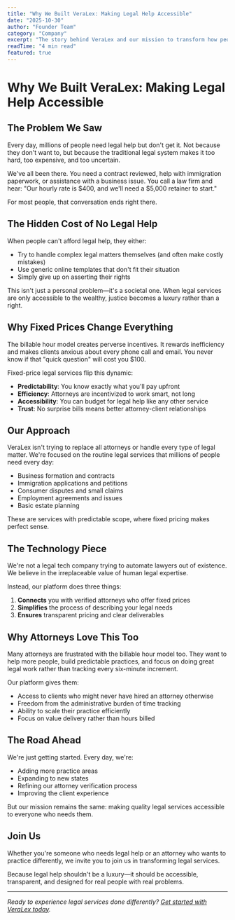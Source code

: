```yaml
---
title: "Why We Built VeraLex: Making Legal Help Accessible"
date: "2025-10-30"
author: "Founder Team"
category: "Company"
excerpt: "The story behind VeraLex and our mission to transform how people access legal services through transparent, fixed-price solutions."
readTime: "4 min read"
featured: true
---
```


# Why We Built VeraLex: Making Legal Help Accessible

## The Problem We Saw

Every day, millions of people need legal help but don't get it. Not because they don't want to, but because the traditional legal system makes it too hard, too expensive, and too uncertain.

We've all been there. You need a contract reviewed, help with immigration paperwork, or assistance with a business issue. You call a law firm and hear: "Our hourly rate is $400, and we'll need a $5,000 retainer to start."

For most people, that conversation ends right there.

## The Hidden Cost of No Legal Help

When people can't afford legal help, they either:
- Try to handle complex legal matters themselves (and often make costly mistakes)
- Use generic online templates that don't fit their situation
- Simply give up on asserting their rights

This isn't just a personal problem—it's a societal one. When legal services are only accessible to the wealthy, justice becomes a luxury rather than a right.

## Why Fixed Prices Change Everything

The billable hour model creates perverse incentives. It rewards inefficiency and makes clients anxious about every phone call and email. You never know if that "quick question" will cost you $100.

Fixed-price legal services flip this dynamic:
- **Predictability**: You know exactly what you'll pay upfront
- **Efficiency**: Attorneys are incentivized to work smart, not long
- **Accessibility**: You can budget for legal help like any other service
- **Trust**: No surprise bills means better attorney-client relationships

## Our Approach

VeraLex isn't trying to replace all attorneys or handle every type of legal matter. We're focused on the routine legal services that millions of people need every day:

- Business formation and contracts
- Immigration applications and petitions
- Consumer disputes and small claims
- Employment agreements and issues
- Basic estate planning

These are services with predictable scope, where fixed pricing makes perfect sense.

## The Technology Piece

We're not a legal tech company trying to automate lawyers out of existence. We believe in the irreplaceable value of human legal expertise.

Instead, our platform does three things:
1. **Connects** you with verified attorneys who offer fixed prices
2. **Simplifies** the process of describing your legal needs
3. **Ensures** transparent pricing and clear deliverables

## Why Attorneys Love This Too

Many attorneys are frustrated with the billable hour model too. They want to help more people, build predictable practices, and focus on doing great legal work rather than tracking every six-minute increment.

Our platform gives them:
- Access to clients who might never have hired an attorney otherwise
- Freedom from the administrative burden of time tracking
- Ability to scale their practice efficiently
- Focus on value delivery rather than hours billed

## The Road Ahead

We're just getting started. Every day, we're:
- Adding more practice areas
- Expanding to new states
- Refining our attorney verification process
- Improving the client experience

But our mission remains the same: making quality legal services accessible to everyone who needs them.

## Join Us

Whether you're someone who needs legal help or an attorney who wants to practice differently, we invite you to join us in transforming legal services.

Because legal help shouldn't be a luxury—it should be accessible, transparent, and designed for real people with real problems.

---

*Ready to experience legal services done differently? [Get started with VeraLex today](http://localhost:5173/request).*